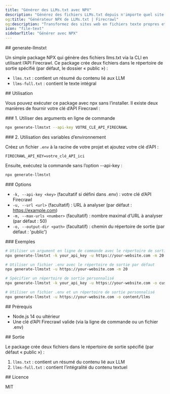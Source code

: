 ```yaml
---
title: "Générer des LLMs.txt avec NPX"
description: "Générez des fichiers LLMs.txt depuis n'importe quel site web en CLI avec notre package NPX"
og:title: "Générateur NPX de LLMs.txt | Firecrawl"
og:description: "Transformez des sites web en fichiers texte propres et prêts pour les LLM, via NPX en ligne de commande"
icon: "file-text"
sidebarTitle: "Générer avec NPX"
---
```


<div id="generate-llmstxt">
  ## generate-llmstxt
</div>

Un simple package NPX qui génère des fichiers llms.txt via la CLI en utilisant l’API Firecrawl. Ce package crée deux fichiers dans le répertoire de sortie spécifié (par défaut, le dossier « public ») :

- `llms.txt` : contient un résumé du contenu lié aux LLM
- `llms-full.txt` : contient le texte intégral

<div id="usage">
  ## Utilisation
</div>

Vous pouvez exécuter ce package avec npx sans l’installer. Il existe deux manières de fournir votre clé d’API Firecrawl :

<div id="1-using-command-line-arguments">
  ### 1. Utiliser des arguments en ligne de commande
</div>

```bash
npx generate-llmstxt --api-key VOTRE_CLÉ_API_FIRECRAWL
```


<div id="2-using-environment-variables">
  ### 2. Utilisation des variables d’environnement
</div>

Créez un fichier `.env` à la racine de votre projet et ajoutez votre clé d’API :

```env
FIRECRAWL_API_KEY=votre_clé_API_ici
```

Ensuite, exécutez la commande sans l’option --api-key :

```bash
npx generate-llmstxt
```


<div id="options">
  ### Options
</div>

- `-k, --api-key <key>` (facultatif si défini dans .env) : votre clé d’API Firecrawl
- `-u, --url <url>` (facultatif) : URL à analyser (par défaut : https://example.com)
- `-m, --max-urls <number>` (facultatif) : nombre maximal d’URL à analyser (par défaut : 50)
- `-o, --output-dir <path>` (facultatif) : chemin du répertoire de sortie (par défaut : 'public')

<div id="examples">
  ### Exemples
</div>

```bash
# Utiliser un argument en ligne de commande avec le répertoire de sortie par défaut
npx generate-llmstxt -k your_api_key -u https://your-website.com -m 20

# Utiliser un fichier .env avec le répertoire de sortie par défaut
npx generate-llmstxt -u https://your-website.com -m 20

# Spécifier un répertoire de sortie personnalisé
npx generate-llmstxt -k your_api_key -u https://your-website.com -o custom/path/to/output

# Utiliser un fichier .env et un répertoire de sortie personnalisé
npx generate-llmstxt -u https://your-website.com -o content/llms
```


<div id="requirements">
  ## Prérequis
</div>

- Node.js 14 ou ultérieur
- Une clé d’API Firecrawl valide (via la ligne de commande ou un fichier .env)

<div id="output">
  ## Sortie
</div>

Le package crée deux fichiers dans le répertoire de sortie spécifié (par défaut « public ») :

1. `llms.txt` : contient un résumé du contenu lié aux LLM
2. `llms-full.txt` : contient l’intégralité du contenu textuel

<div id="license">
  ## Licence
</div>

MIT 